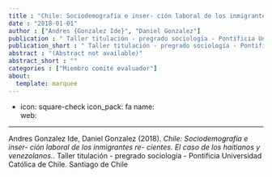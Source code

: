 ```yaml
---
title : "Chile: Sociodemografía e inser- ción laboral de los inmigrantes re- cientes. El caso de los haitianos y venezolanos."
date : "2018-01-01"
author : ["Andres {Gonzalez Ide}", "Daniel Gonzalez"]
publication : " Taller titulación - pregrado sociología - Pontificia Universidad Católica de Chile. Santiago de Chile"
publication_short : " Taller titulación - pregrado sociología - Pontificia Universidad Católica de Chile. Santiago de Chile"
abstract : "(Abstract not available)"
abstract_short : ""
categories : ["Miembro comité evaluador"]
about:
  template: marquee
---
```

- icon: square-check
  icon_pack: fa
  name:  
  web: 

---


::: {.callout-note title="How to cite this work"}

Andres Gonzalez Ide, Daniel Gonzalez (2018). *Chile: Sociodemografía e inser- ción laboral de los inmigrantes re- cientes. El caso de los haitianos y venezolanos.*.  Taller titulación - pregrado sociología - Pontificia Universidad Católica de Chile. Santiago de Chile

:::

